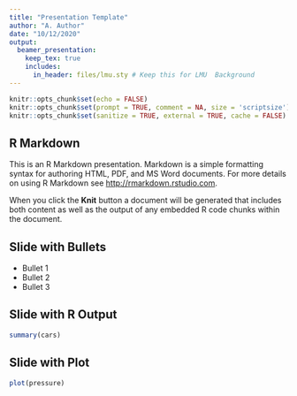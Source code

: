 ```yaml
---
title: "Presentation Template"
author: "A. Author"
date: "10/12/2020"
output:
  beamer_presentation:
    keep_tex: true
    includes:
      in_header: files/lmu.sty # Keep this for LMU  Background
---
```


```r
knitr::opts_chunk$set(echo = FALSE)
knitr::opts_chunk$set(prompt = TRUE, comment = NA, size = 'scriptsize')
knitr::opts_chunk$set(sanitize = TRUE, external = TRUE, cache = FALSE)
```

## R Markdown

This is an R Markdown presentation. Markdown is a simple formatting syntax for authoring HTML, PDF, and MS Word documents. For more details on using R Markdown see <http://rmarkdown.rstudio.com>.

When you click the **Knit** button a document will be generated that includes both content as well as the output of any embedded R code chunks within the document.

## Slide with Bullets

- Bullet 1
- Bullet 2
- Bullet 3

## Slide with R Output

```r
summary(cars)
```

## Slide with Plot

```r
plot(pressure)
```

